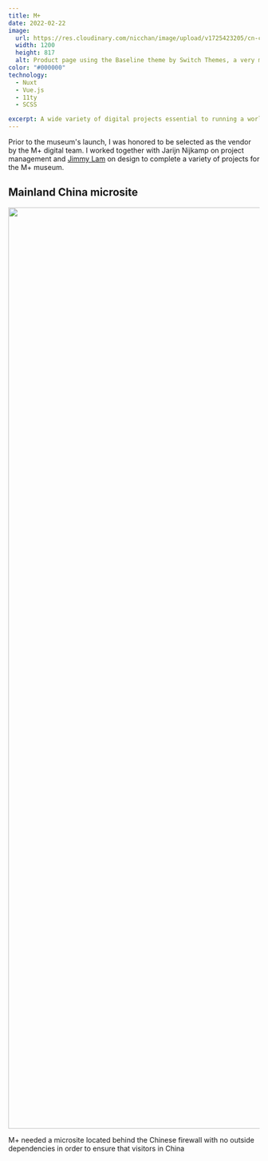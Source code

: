 ```yaml
---
title: M+
date: 2022-02-22
image:
  url: https://res.cloudinary.com/nicchan/image/upload/v1725423205/cn-crop.png
  width: 1200
  height: 817
  alt: Product page using the Baseline theme by Switch Themes, a very minimal, brutalist inspired theme.
color: "#000000"
technology:
  - Nuxt
  - Vue.js
  - 11ty
  - SCSS

excerpt: A wide variety of digital projects essential to running a world class art museum.
---
```



Prior to the museum's launch, I was honored to be selected as the vendor by the M+ digital team. I worked together with Jarijn Nijkamp on project management and [Jimmy Lam](https://studioearth.co/) on design to complete a variety of projects for the M+ museum.

## Mainland China microsite

<Image
  src="https://res.cloudinary.com/nicchan/image/upload/v1725423618/cn.png"
  width="1200"
  height="1846"
  alt=""
/>

M+ needed a microsite located behind the Chinese firewall with no outside dependencies in order to ensure that visitors in China
